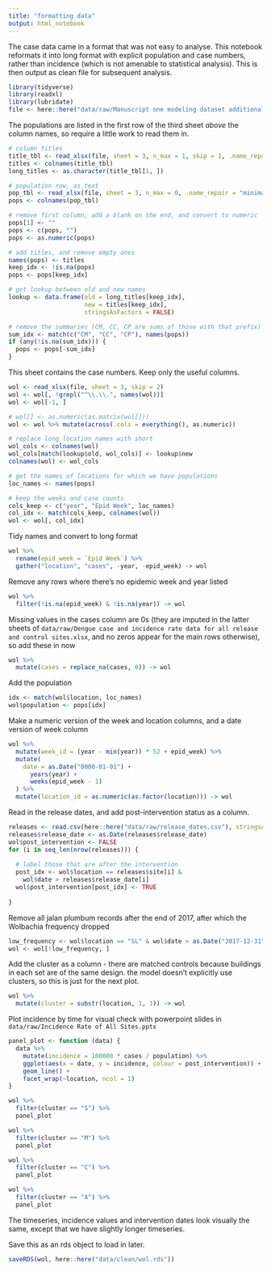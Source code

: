 ```yaml
---
title: "formatting data"
output: html_notebook
---
```


The case data came in a format that was not easy to analyse. This notebook reformats it into long format with explicit population and case numbers, rather than incidence (which is not amenable to statistical analysis). This is then output as clean file for subsequent analysis.

```r
library(tidyverse)
library(readxl)
library(lubridate)
file <- here::here("data/raw/Manuscript one modeling dataset additional 13Sep2019.xlsx")
```

The populations are listed in the first row of the third sheet *above* the column names, so require a little work to read them in.
```r
# column titles
title_tbl <- read_xlsx(file, sheet = 3, n_max = 1, skip = 1, .name_repair = "minimal")
titles <- colnames(title_tbl)
long_titles <- as.character(title_tbl[1, ])

# population row, as text
pop_tbl <- read_xlsx(file, sheet = 3, n_max = 0, .name_repair = "minimal")
pops <- colnames(pop_tbl)

# remove first column, add a blank on the end, and convert to numeric
pops[1] <- ""
pops <- c(pops, "")
pops <- as.numeric(pops)

# add titles, and remove empty ones
names(pops) <- titles
keep_idx <- !is.na(pops)
pops <- pops[keep_idx]

# get lookup between old and new names
lookup <- data.frame(old = long_titles[keep_idx],
                     new = titles[keep_idx],
                     stringsAsFactors = FALSE)

# remove the summaries (CM, CC, CP are sums of those with that prefix)
sum_idx <- match(c("CM", "CC", "CP"), names(pops))
if (any(!is.na(sum_idx))) {
  pops <- pops[-sum_idx]
}
```

This sheet contains the case numbers. Keep only the useful columns.
```r
wol <- read_xlsx(file, sheet = 3, skip = 2)
wol <- wol[, !grepl("^\\.\\.", names(wol))]
wol <- wol[-1, ]

# wol[] <- as.numeric(as.matrix(wol[]))
wol <- wol %>% mutate(across(.cols = everything(), as.numeric))

# replace long location names with short
wol_cols <- colnames(wol)
wol_cols[match(lookup$old, wol_cols)] <- lookup$new
colnames(wol) <- wol_cols

# get the names of locations for which we have populations
loc_names <- names(pops)

# keep the weeks and case counts
cols_keep <- c("year", "Epid Week", loc_names)
col_idx <- match(cols_keep, colnames(wol))
wol <- wol[, col_idx]
```

Tidy names and convert to long format
```r
wol %>%
  rename(epid_week = `Epid Week`) %>%
  gather("location", "cases", -year, -epid_week) -> wol
```


Remove any rows where there's no epidemic week and year listed
```r
wol %>%
  filter(!is.na(epid_week) & !is.na(year)) -> wol
```

Missing values in the cases column are 0s (they are imputed in the latter sheets of `data/raw/Dengue case and incidence rate data for all release and control sites.xlsx`, and no zeros appear for the main rows otherwise), so add these in now
```r
wol %>%
  mutate(cases = replace_na(cases, 0)) -> wol
```

Add the population
```r
idx <- match(wol$location, loc_names)
wol$population <- pops[idx]
```

Make a numeric version of the week and location columns, and a date version of week column
```r
wol %>%
  mutate(week_id = (year - min(year)) * 52 + epid_week) %>%
  mutate(
    date = as.Date("0000-01-01") +
      years(year) +
      weeks(epid_week - 1)
  ) %>%
  mutate(location_id = as.numeric(as.factor(location))) -> wol
```

Read in the release dates, and add post-intervention status as a column.
```r
releases <- read.csv(here::here("data/raw/release_dates.csv"), stringsAsFactors = FALSE)
releases$release_date <- as.Date(releases$release_date)
wol$post_intervention <- FALSE
for (i in seq_len(nrow(releases))) {
  
  # label those that are after the intervention
  post_idx <- wol$location == releases$site[i] &
    wol$date > releases$release_date[i]
  wol$post_intervention[post_idx] <- TRUE
  
}
```

Remove all jalan plumbum records after the end of 2017, after which the Wolbachia frequency dropped
```r
low_frequency <- wol$location == "SL" & wol$date > as.Date("2017-12-31")
wol <- wol[!low_frequency, ]
```

Add the cluster as a column - there are matched controls because buildings in each set are of the same design. the model doesn't explicitly use clusters, so this is just for the next plot.
```r
wol %>%
  mutate(cluster = substr(location, 1, 1)) -> wol
```

Plot incidence by time for visual check with powerpoint slides in `data/raw/Incidence Rate of All Sites.pptx`
```r
panel_plot <- function (data) {
  data %>%
    mutate(incidence = 100000 * cases / population) %>%
    ggplot(aes(x = date, y = incidence, colour = post_intervention)) +
    geom_line() + 
    facet_wrap(~location, ncol = 1)
}

wol %>%
  filter(cluster == "S") %>%
  panel_plot

wol %>%
  filter(cluster == "M") %>%
  panel_plot

wol %>%
  filter(cluster == "C") %>%
  panel_plot

wol %>%
  filter(cluster == "A") %>%
  panel_plot
```

The timeseries, incidence values and intervention dates look visually the same, except that we have slightly longer timeseries.

Save this as an rds object to load in later.
```r
saveRDS(wol, here::here("data/clean/wol.rds"))
```

